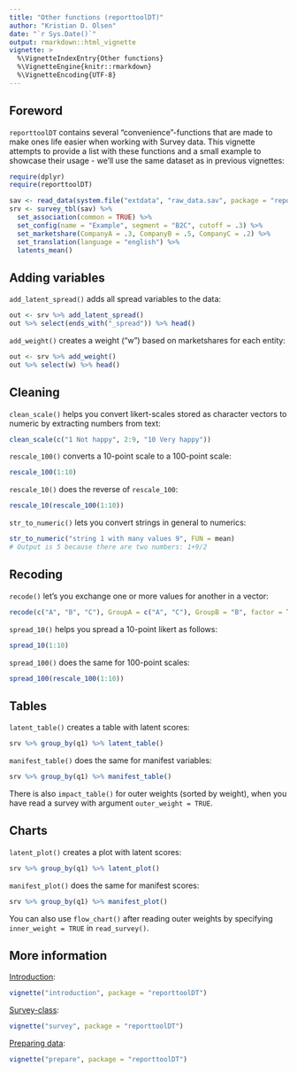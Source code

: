 ```yaml
---
title: "Other functions (reporttoolDT)"
author: "Kristian D. Olsen"
date: "`r Sys.Date()`"
output: rmarkdown::html_vignette
vignette: >
  %\VignetteIndexEntry{Other functions}
  %\VignetteEngine{knitr::rmarkdown}
  %\VignetteEncoding{UTF-8}
---
```


## Foreword

`reporttoolDT` contains several "convenience"-functions that are made to make ones life easier when working with Survey data. This vignette attempts to provide a list with these functions and a small example to showcase their usage - we'll use the same dataset as in previous vignettes:

```r
require(dplyr)
require(reporttoolDT)

sav <- read_data(system.file("extdata", "raw_data.sav", package = "reporttoolDT"))
srv <- survey_tbl(sav) %>%
  set_association(common = TRUE) %>%
  set_config(name = "Example", segment = "B2C", cutoff = .3) %>%
  set_marketshare(CompanyA = .3, CompanyB = .5, CompanyC = .2) %>%
  set_translation(language = "english") %>%
  latents_mean() 
```

## Adding variables

`add_latent_spread()` adds all spread variables to the data: 

```r
out <- srv %>% add_latent_spread()
out %>% select(ends_with("_spread")) %>% head()
```

`add_weight()` creates a weight ("w") based on marketshares for each entity:

```r
out <- srv %>% add_weight()
out %>% select(w) %>% head()
```

## Cleaning

`clean_scale()` helps you convert likert-scales stored as character vectors to numeric by extracting numbers from text:

```r
clean_scale(c("1 Not happy", 2:9, "10 Very happy"))
```

`rescale_100()` converts a 10-point scale to a 100-point scale:

```r
rescale_100(1:10)
```

`rescale_10()` does the reverse of `rescale_100`:

```r
rescale_10(rescale_100(1:10))
```

`str_to_numeric()` lets you convert strings in general to numerics:

```r
str_to_numeric("string 1 with many values 9", FUN = mean)
# Output is 5 because there are two numbers: 1+9/2
```

## Recoding

`recode()` let's you exchange one or more values for another in a vector:

```r
recode(c("A", "B", "C"), GroupA = c("A", "C"), GroupB = "B", factor = TRUE)
```

`spread_10()` helps you spread a 10-point likert as follows:

```r
spread_10(1:10)
```

`spread_100()` does the same for 100-point scales:

```r
spread_100(rescale_100(1:10))
```

## Tables

`latent_table()` creates a table with latent scores:

```r
srv %>% group_by(q1) %>% latent_table()
```

`manifest_table()` does the same for manifest variables:

```r
srv %>% group_by(q1) %>% manifest_table()
```

There is also `impact_table()` for outer weights (sorted by weight), when you have read a survey with argument `outer_weight = TRUE`.

## Charts

`latent_plot()` creates a plot with latent scores:

```r
srv %>% group_by(q1) %>% latent_plot()
```

`manifest_plot()` does the same for manifest scores:

```r
srv %>% group_by(q1) %>% manifest_plot()
```

You can also use `flow_chart()` after reading outer weights by specifying `inner_weight = TRUE` in `read_survey()`.

## More information

[Introduction](https://github.com/itsdalmo/reporttoolDT/blob/master/vignettes/introduction.Rmd): 
```r
vignette("introduction", package = "reporttoolDT")
```

[Survey-class](https://github.com/itsdalmo/reporttoolDT/blob/master/vignettes/survey.Rmd): 
```r
vignette("survey", package = "reporttoolDT")
```

[Preparing data](https://github.com/itsdalmo/reporttoolDT/blob/master/vignettes/prepare.Rmd):
```r
vignette("prepare", package = "reporttoolDT")
```
